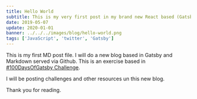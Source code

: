 ```yaml
---
title: Hello World
subtitle: This is my very first post in my brand new React based (Gatsby) blog!
date: 2019-05-07
update: 2020-01-01
banner: ../../../images/blog/hello-world.png
tags: ['JavaScript', 'twitter', 'Gatsby']
---
```


This is my first MD post file. I will do a new blog based in Gatsby and Markdown served via Github.
This is an exercise based in [#100DaysOfGatsby Challenge](https://twitter.com/hashtag/100DaysOfGatsby "100 Days of Gatsby Challenge").

I will be posting challenges and other resources un this new blog.

Thank you for reading.
